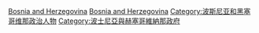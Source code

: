 [[Category:歐洲政府公職人員|Bosnia and Herzegovina]]
[[Category:各國政府公職人員|Bosnia and Herzegovina]]
[[Category:波斯尼亚和黑塞哥维那政治人物|Category:波斯尼亚和黑塞哥维那政治人物]]
[[Category:波士尼亞與赫塞哥維納那政府|Category:波士尼亞與赫塞哥維納那政府]]